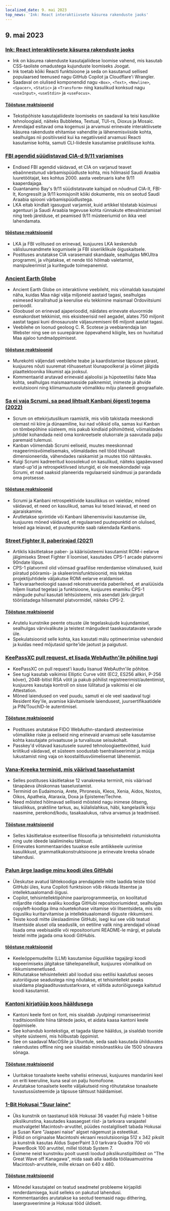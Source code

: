 ```yaml
---
localized_date: 9. mai 2023
top_news: 'Ink: React interaktiivsete käsurea rakenduste jaoks'
---
```


## 9. mai 2023

### [Ink: React interaktiivsete käsurea rakenduste jaoks](https://github.com/vadimdemedes/ink)

- Ink on käsurea rakenduste kasutajaliidese loomise vahend, mis kasutab CSS-taoliste omadustega kujunduste loomiseks Joogat.
- Ink toetab kõiki Reacti funktsioone ja seda on kasutanud sellised populaarsed teenused nagu GitHub Copilot ja Cloudflare'i Wrangler.
- Saadaval on olulised komponendid nagu `<Box>`, `<Text>`, `<Newline>`, `<Spacer>`, `<Static>` ja `<Transform>` ning kasulikud konksud nagu `<useInput>`, `<useStdin>` ja `<useFocus>`.

#### [Tööstuse reaktsioonid](http://news.ycombinator.com/item?id=35863837)

- Tekstipõhiste kasutajaliideste loomiseks on saadaval ka teisi kasulikke tehnoloogiaid, näiteks Bubbletea, Textual, TUI-rs, Dioxus ja Mosaic.
- Arendajad esitavad oma kogemusi ja arvamusi erinevate interaktiivsete käsurea rakenduste ehitamise vahendite ja lähenemisviiside kohta, sealhulgas nii positiivseid kui ka negatiivseid arvamusi Reacti kasutamise kohta, samuti CLI-liideste kasutamise praktilisuse kohta.

### [FBI agendid süüdistavad CIA-d 9/11 varjamises](https://www.spytalk.co/p/exclusive-fbi-agents-accuse-cia-of)

- Endised FBI agendid väidavad, et CIA on varjanud teavet ebaõnnestunud värbamispüüdluste kohta, mis hõlmasid Saudi Araabia luuretöötajat, kes kohtus 2000. aasta veebruaris kahe 9/11 kaaperdajaga.
- Guantanamo Bay's 9/11 süüdistatavate kaitsjad on nõudnud CIA-lt, FBI-lt, Kongressilt ja 9/11 komisjonilt kõiki dokumente, mis on seotud Saudi Araabia spiooni värbamispüüdlustega.
- LKA eitab kindlalt igasugust varjamist, kuid artikkel tõstatab küsimusi agentuuri ja Saudi Araabia tegevuse kohta rünnakute ettevalmistamisel ning teeb järelduse, et peamised 9/11 müsteeriumid on ikka veel lahendamata.

#### [tööstuse reaktsioonid](http://news.ycombinator.com/item?id=35862656)

- LKA ja FBI volitused on erinevad, kusjuures LKA keskendub välisluureandmete kogumisele ja FBI siseriiklikule õiguskaitsele.
- Postituses arutatakse CIA varasemaid skandaale, sealhulgas MKUltra programmi, ja vihjatakse, et nende töö hõlmab valetamist, manipuleerimist ja kuritegude toimepanemist.

### [Ancient Earth Globe](https://dinosaurpictures.org/ancient-earth/#470)

- Ancient Earth Globe on interaktiivne veebileht, mis võimaldab kasutajatel näha, kuidas Maa nägi välja miljoneid aastaid tagasi, sealhulgas esimesed korallrahud ja keerulise elu tekkimine maismaal Ordoviitsiumi perioodil.
- Gloobusel on erinevad ajaperioodid, näidates erinevate eluvormide esmakordset tekkimist, mis eksisteerisid neil aegadel, alates 750 miljonit aastat tagasi kuni dinosauruste väljasuremiseni 66 miljonit aastat tagasi.
- Veebilehe on loonud geoloog C. R. Scotese ja veebiarendaja Ian Webster ning see on suurepärane õppevahend kõigile, kes on huvitatud Maa ajaloo tundmaõppimisest.

#### [tööstuse reaktsioonid](http://news.ycombinator.com/item?id=35856820)

- Murekohti väljendati veebilehe teabe ja kaardistamise täpsuse pärast, kusjuures nõuti suuremat rõhuasetust lõunapoolkeral ja võimet jälgida plaattektoonika liikumist aja jooksul.
- Kommentaarid arutavad erinevaid ajaloolisi ja hüpoteetilisi fakte Maa kohta, sealhulgas maismaamasside paiknemist, inimeste ja ahvide evolutsiooni ning kliimamuutuste võimalikku mõju planeedi geograafiale.

### [Sa ei vaja Scrumi, sa pead lihtsalt Kanbani õigesti tegema (2022)](https://lucasfcosta.com/2022/10/02/scrum-versus-kanban.html)

- Scrum on ettekirjutuslikum raamistik, mis võib takistada meeskondi olemast nii kiire ja dünaamiline, kui nad võiksid olla, samas kui Kanban on tõmbepõhine süsteem, mis pakub kindlaid põhimõtteid, võimaldades juhtidel kohandada neid oma konkreetsele olukorrale ja saavutada palju paremaid tulemusi.
- Kanban võimendab Scrumi eeliseid, muutes meeskonnad reageerimisvõimelisemaks, võimaldades neil tööd tõhusalt dimensioneerida, vähendades raiskamist ja muutes töö nähtavaks.
- Kuigi Scrumi kadreeritud koosolekud on kasulikud, näiteks igapäevased stand-up'id ja retrospektiivsed istungid, ei ole meeskondadel vaja Scrumi, et nad saaksid planeerida regulaarseid sündmusi ja parandada oma protsesse.

#### [tööstuse reaktsioonid](http://news.ycombinator.com/item?id=35857463)

- Scrumi ja Kanbani retrospektiivide kasulikkus on vaieldav, mõned väidavad, et need on kasulikud, samas kui teised leiavad, et need on ajaraiskamine.
- Arutletakse sprintide või Kanbani lähenemisviisi kasutamise üle, kusjuures mõned väidavad, et regulaarsed puutepunktid on olulised, teised aga leiavad, et puutepunkte saab rakendada Kanbanis.

### [Street Fighter II, paberirajad (2021)](https://fabiensanglard.net/sf2_sheets/index.html)

- Artiklis käsitletakse paber- ja käärisüsteemi kasutamist ROM-i eelarve jälgimiseks Street Fighter II loomisel, kasutades CPS-1 arcade platvormi 90ndate lõpus.
- CPS-1 platvormil olid võimsad graafilise renderdamise võimalused, kuid piiratud pööramis- ja skaleerimisfunktsioonid, mis tekitas projektijuhtidele väljakutse ROMi eelarve eraldamisel.
- Tarkvaraarheoloogid saavad rekonstrueerida paberilehed, et analüüsida hiljem lisatud tegelasi ja funktsioone, kusjuures enamiku CPS-1 mängude puhul kasutati lehtsüsteemi, mis asendati järk-järgult tööriistadega hilisematel platvormidel, näiteks CPS-2.

#### [Tööstuse reaktsioonid](http://news.ycombinator.com/item?id=35859338)

- Arutelu kunstnike peente otsuste üle tegelaskujude kujundamisel, sealhulgas värvivalikute ja teistest mängudest taaskasutatavate varade üle.
- Spekulatsioonid selle kohta, kas kasutati mälu optimeerimise vahendeid ja kuidas need mõjutasid sprite'ide jaotust ja paigutust.

### [KeePassXC pull request, et lisada WebAuthn'ile põhiline tugi](https://github.com/keepassxreboot/keepassxc/pull/8825)

- KeePassXC on pull request'i kaudu lisanud WebAuthn'ile põhitoe.
- See tugi kasutab vaikimisi Elliptic Curve võtit (EC2, ES256 allkiri, P-256 kõver), 2048-bitist RSA võtit ja pakub põhilist registreerimist/autentimist, kusjuures kasutaja kontroll on sisse lülitatud ja vaikimisi ei ole Attestation.
- Mõned laiendused on veel puudu, samuti ei ole veel saadaval tugi Resident Key'ile, avamise käivitamisele laiendusest, juursertifikaatidele ja PIN/TouchID-le autentimisel.

#### [Tööstuse reaktsioonid](http://news.ycombinator.com/item?id=35859877)

- Postituses arutatakse FIDO WebAuthn-standardi atesteerimise võimalikke riske ja eeliseid ning erinevaid arvamusi selle kasutamise kohta kasutajate privaatsuse ja turvalisuse seisukohalt.
- Passkey'd võtavad kasutusele suured tehnoloogiaettevõtted, kuid kriitikud väidavad, et süsteem soodustab tsentraliseerimist ja müüja lukustamist ning vaja on koostalitlusvõimelisemat lähenemist.

### [Vana-Kreeka terminid, mis väärivad taaselustamist](https://classicalwisdom.substack.com/p/12-ancient-greek-terms-that-should)

- Selles postituses käsitletakse 12 vanakreeka terminit, mis väärivad tänapäeva ühiskonnas taaselustamist.
- Terminid on Eudaimonia, Arete, Phronesis, Kleos, Xenia, Aidos, Nostos, Oikos, Apatheia, Ataraxia, Doxa ja Episteme/Techne.
- Need mõisted hõlmavad selliseid mõisteid nagu inimese õitseng, täiuslikkus, praktiline tarkus, au, külalislahkus, häbi, kangelaslik koju naasmine, perekond/kodu, tasakaalukus, rahva arvamus ja teadmised.

#### [Tööstuse reaktsioonid](http://news.ycombinator.com/item?id=35867935)

- Selles käsitletakse esoteerilise filosoofia ja tehisintellekti ristumiskohta ning uute ideede laialimineku tähtsust.
- Erinevates kommentaarides tuuakse esile antiikkeele uurimise kasulikkust, grammatikakonstruktsioone ja erinevate kreeka sõnade tähendusi.

### [Palun ärge laadige minu koodi üles GitHubi](https://nogithub.codeberg.page/)

- Üleskutse avatud lähtekoodiga arendajatele mitte laadida teiste tööd GitHubi üles, kuna Copiloti funktsioon võib rikkuda litsentse ja intellektuaalomandi õigusi.
- Copilot, tehisintellektipõhine paariprogrammeerija, on koolitatud miljardite ridade avaliku koodiga GitHubi repositooriumidest, sealhulgas copyleft-koodiga ilma nõuetekohase viitamise või litsentsideta, mis viib õigusliku kuritarvitamise ja intellektuaalomandi õiguste rikkumiseni.
- Teiste koodi mitte üleslaadimine GitHubi, isegi kui see võib teatud litsentside alusel olla seaduslik, on eetiline valik ning arendajad võivad lisada oma veebisaidile või repositooriumi README-le märgi, et paluda teistel mitte jagada oma koodi GitHubis.

#### [tööstuse reaktsioonid](http://news.ycombinator.com/item?id=35859142)

- Keeleõppemudelite (LLM) kasutamise õiguslikke tagajärgi koodi kopeerimiseks jälgitakse tähelepanelikult, kusjuures võimalikud on rikkumismenetlused.
- Rõhutatakse tehisintellekti abil loodud sisu eetilisi kaalutlusi seoses autoriõiguse seadustega ning nõutakse, et tehisintellekt peaks sisaldama plagiaadituvastustarkvara, et vältida autoriõigusega kaitstud koodi kasutamist.

### [Kantoni kirjatüüp koos hääldusega](https://visual-fonts.com/)

- Kantoni keele font on font, mis sisaldab Jyutpingi romaniseerimist traditsiooniliste hiina tähtede jaoks, et aidata kaasa kantoni keele õppimisele.
- See kohandub kontekstiga, et tagada täpne hääldus, ja sisaldab toonide vihjete süsteemi, mis hõlbustab õppimist.
- See on saadaval MacOSile ja Ubuntule, seda saab kasutada ühilduvates rakendustes offline ning see sisaldab minisõnastikku üle 1500 sõnavara sõnaga.

#### [Tööstuse reaktsioonid](http://news.ycombinator.com/item?id=35867275)

- Uuritakse tonaalsete keelte vahelisi erinevusi, kusjuures mandariini keel on eriti keeruline, kuna seal on palju homofoone.
- Arutatakse tonaalsete keelte väljakutseid ning rõhutatakse tonaalsete tuvastussüsteemide ja täpsuse tähtsust hääldamisel.

### [1-Bit Hokusai "Suur laine"](https://www.hypertalking.com/2023/05/08/1-bit-pixel-art-of-hokusais-the-great-wave-off-kanagawa/)

- Üks kunstnik on taastanud kõik Hokusai 36 vaadet Fuji mäele 1-bitise pikslikunstina, kasutades kaasaegset riist- ja tarkvara varajastel mustvalgetel Macintosh-arvutitel, püüdes nostalgiliselt tabada Hokusai ja Susan Kare "Jaapani naise" algset nägemust ja esteetikat.
- Pildid on originaalse Macintoshi ekraani resolutsiooniga 512 x 342 pikslit ja kunstnik kasutas Aldus SuperPaint 3.0 tarkvara Quadra 700 või PowerBook 100 arvutitel, millel töötab System 7.
- Esimene neist kunstniku poolt uuesti loodud pikslikunstipiltidest on "The Great Wave off Kanagawa", mida saab alla laadida töölauamustrina Macintosh-arvutitele, mille ekraan on 640 x 480.

#### [Tööstuse reaktsioonid](http://news.ycombinator.com/item?id=35866283)

- Mõnedel kasutajatel on teatud seadmetel probleeme kirjapildi renderdamisega, kuid selleks on pakutud lahendusi.
- Kommentaarides arutatakse ka seotud teemasid nagu dithering, lasergraveerimine ja Hokusai tööd üldiselt.


